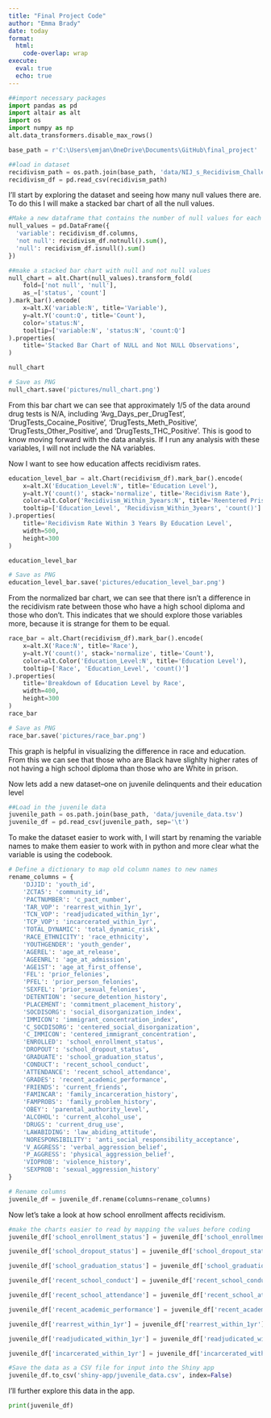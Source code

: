 ```yaml
---
title: "Final Project Code"
author: "Emma Brady"
date: today
format: 
  html: 
    code-overlap: wrap
execute:
  eval: true
  echo: true
---
```


```python
##import necessary packages
import pandas as pd
import altair as alt 
import os
import numpy as np
alt.data_transformers.disable_max_rows()

base_path = r'C:\Users\emjan\OneDrive\Documents\GitHub\final_project'
```

```python
##load in dataset
recidivism_path = os.path.join(base_path, 'data/NIJ_s_Recidivism_Challenge_Full_Dataset_20241125.csv')
recidivism_df = pd.read_csv(recidivism_path)
```

I'll start by exploring the dataset and seeing how many null values there are. To do this I will make a stacked bar chart of all the null values.
```python
#Make a new dataframe that contains the number of null values for each variable
null_values = pd.DataFrame({
  'variable': recidivism_df.columns,
  'not null': recidivism_df.notnull().sum(),
  'null': recidivism_df.isnull().sum()
})
```

```python
##make a stacked bar chart with null and not null values
null_chart = alt.Chart(null_values).transform_fold(
    fold=['not null', 'null'],
    as_=['status', 'count']
).mark_bar().encode(
    x=alt.X('variable:N', title='Variable'),
    y=alt.Y('count:Q', title='Count'),
    color='status:N',
    tooltip=['variable:N', 'status:N', 'count:Q']
).properties(
    title='Stacked Bar Chart of NULL and Not NULL Observations',
)

null_chart

# Save as PNG
null_chart.save('pictures/null_chart.png')
```
From this bar chart we can see that approximately 1/5 of the data around drug tests is N/A, including 'Avg_Days_per_DrugTest', 'DrugTests_Cocaine_Positive', 'DrugTests_Meth_Positive', 'DrugTests_Other_Positive', and 'DrugTests_THC_Positive'. This is good to know moving forward with the data analysis. If I run any analysis with these variables, I will not include the NA variables.

Now I want to see how education affects recidivism rates.

```python
education_level_bar = alt.Chart(recidivism_df).mark_bar().encode(
    x=alt.X('Education_Level:N', title='Education Level'),
    y=alt.Y('count()', stack='normalize', title='Recidivism Rate'),
    color=alt.Color('Recidivism_Within_3years:N', title='Reentered Prison within 3 Years'),
    tooltip=['Education_Level', 'Recidivism_Within_3years', 'count()']
).properties(
    title='Recidivism Rate Within 3 Years By Education Level',
    width=500,
    height=300
)

education_level_bar

# Save as PNG
education_level_bar.save('pictures/education_level_bar.png')
```
From the normalized bar chart, we can see that there isn't a difference in the recidivism rate between those who have a high school diploma and those who don't. This indicates that we should explore those variables more, because it is strange for them to be equal.

```python
race_bar = alt.Chart(recidivism_df).mark_bar().encode(
    x=alt.X('Race:N', title='Race'),
    y=alt.Y('count()', stack='normalize', title='Count'),
    color=alt.Color('Education_Level:N', title='Education Level'),
    tooltip=['Race', 'Education_Level', 'count()']
).properties(
    title='Breakdown of Education Level by Race',
    width=400,
    height=300
)
race_bar

# Save as PNG
race_bar.save('pictures/race_bar.png')
```
This graph is helpful in visualizing the difference in race and education. From this we can see that those who are Black have slighlty higher rates of not having a high school diploma than those who are White in prison.

Now lets add a new dataset--one on juvenile delinquents and their education level
```python
##Load in the juvenile data
juvenile_path = os.path.join(base_path, 'data/juvenile_data.tsv')
juvenile_df = pd.read_csv(juvenile_path, sep='\t')
```

To make the dataset easier to work with, I will start by renaming the variable names to make them easier to work with in python and more clear what the variable is using the codebook.
```python
# Define a dictionary to map old column names to new names
rename_columns = {
    'DJJID': 'youth_id',
    'ZCTA5': 'community_id',
    'PACTNUMBER': 'c_pact_number',
    'TAR_VOP': 'rearrest_within_1yr',
    'TCN_VOP': 'readjudicated_within_1yr',
    'TCP_VOP': 'incarcerated_within_1yr',
    'TOTAL_DYNAMIC': 'total_dynamic_risk',
    'RACE_ETHNICITY': 'race_ethnicity',
    'YOUTHGENDER': 'youth_gender',
    'AGEREL': 'age_at_release',
    'AGEENRL': 'age_at_admission',
    'AGE1ST': 'age_at_first_offense',
    'FEL': 'prior_felonies',
    'PFEL': 'prior_person_felonies',
    'SEXFEL': 'prior_sexual_felonies',
    'DETENTION': 'secure_detention_history',
    'PLACEMENT': 'commitment_placement_history',
    'SOCDISORG': 'social_disorganization_index',
    'IMMICON': 'immigrant_concentration_index',
    'C_SOCDISORG': 'centered_social_disorganization',
    'C_IMMICON': 'centered_immigrant_concentration',
    'ENROLLED': 'school_enrollment_status',
    'DROPOUT': 'school_dropout_status',
    'GRADUATE': 'school_graduation_status',
    'CONDUCT': 'recent_school_conduct',
    'ATTENDANCE': 'recent_school_attendance',
    'GRADES': 'recent_academic_performance',
    'FRIENDS': 'current_friends',
    'FAMINCAR': 'family_incarceration_history',
    'FAMPROBS': 'family_problem_history',
    'OBEY': 'parental_authority_level',
    'ALCOHOL': 'current_alcohol_use',
    'DRUGS': 'current_drug_use',
    'LAWABIDING': 'law_abiding_attitude',
    'NORESPONSIBILITY': 'anti_social_responsibility_acceptance',
    'V_AGGRESS': 'verbal_aggression_belief',
    'P_AGGRESS': 'physical_aggression_belief',
    'VIOPROB': 'violence_history',
    'SEXPROB': 'sexual_aggression_history'
}

# Rename columns
juvenile_df = juvenile_df.rename(columns=rename_columns)
```
Now let's take a look at how school enrollment affects recidivism.

```python
#make the charts easier to read by mapping the values before coding
juvenile_df['school_enrollment_status'] = juvenile_df['school_enrollment_status'].map({1: '1 - Enrolled', 0: '0 - Not Enrolled'})

juvenile_df['school_dropout_status'] = juvenile_df['school_dropout_status'].map({1: '1 - Yes', 0: '0 - No'})

juvenile_df['school_graduation_status'] = juvenile_df['school_graduation_status'].map({1: '1 - Yes', 0:'0 - No'})

juvenile_df['recent_school_conduct'] = juvenile_df['recent_school_conduct'].map({1: '1 - Has received recognition for good bhvr', 2:'2 - No probs in school conduct', 3:'3 - Probs reported by teachers', 4:'4 - Problem Calls to Parents', 5:'5 - Calls to Police'})

juvenile_df['recent_school_attendance'] = juvenile_df['recent_school_attendance'].map({1: '1 - Good attendance with few absences', 2:'2 - No unexcused absences', 3:'3 - Some partial day unexcused absences', 4:'4 - Some full day unexcused absences', 5:'5 - Habitual truant'})

juvenile_df['recent_academic_performance'] = juvenile_df['recent_academic_performance'].map({1: '1 - Mostly As', 2: '2 - Mostly As and Bs', 3: '3 - Mostly Bs and Cs', 4: '4 - Mostly Cs and Ds and some Fs', 5: '5 - Some Ds Mostly Fs'})

juvenile_df['rearrest_within_1yr'] = juvenile_df['rearrest_within_1yr'].map({1: 'Yes', 0: 'No'})

juvenile_df['readjudicated_within_1yr'] = juvenile_df['readjudicated_within_1yr'].map({1: 'Yes', 0:'No'})

juvenile_df['incarcerated_within_1yr'] = juvenile_df['incarcerated_within_1yr'].map({1: 'Yes', 0: 'No'})
```

```python
#Save the data as a CSV file for input into the Shiny app
juvenile_df.to_csv('shiny-app/juvenile_data.csv', index=False)
```

I'll further explore this data in the app.


```python
print(juvenile_df)

```